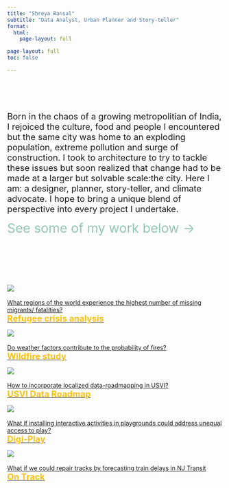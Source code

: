```yaml
---
title: "Shreya Bansal"
subtitle: "Data Analyst, Urban Planner and Story-teller"
format: 
  html: 
    page-layout: full

page-layout: full
toc: false

---
```


<div style="padding: 30px;">

</div>


<span style="font-size: 20px;"> Born in the chaos of a growing metropolitian of India, I rejoiced the culture, food and people I encountered but the same city was home to an exploding population, extreme pollution and surge of construction. I took to architecture to try to tackle these issues but soon realized that change had to be made at a larger but solvable scale:the city. Here I am: a designer, planner, story-teller, and climate advocate. I hope to bring a unique blend of perspective into every project I undertake. </span>

<span style="font-size: 30px; color: #95C6B6;">See some of my work below &rarr; </span>


<div style="padding: 50px;">

</div>



:::{.grid}

:::{.g-col-3}
<div class="image-container hoverimg">
<a href="/projects/5_Migration/index.qmd">
![](images/refu.png)
  <div class="hover-text" href="/projects/5_Migration/index.qmd"><br> What regions of the world experience the highest number of missing migrants/ fatalities? </br> 
<span style="color: #fec00f;font-size: 20px; font-weight: bold;"> Refugee crisis analysis </span>
  </div>
  </a>
</div>
:::


:::{.g-col-3}
<div class="image-container hoverimg">
<a href="/projects/2_Wildfires/index.qmd">
 ![](images/fire.png)
<div class="hover-text"><br> Do weather factors contribute to the probability of fires? </br> 
<span style="color: #fec00f;font-size: 20px; font-weight: bold;"> Wildfire study </span>
  </div>
  </a>
</div>
:::

:::{.g-col-3}

<div class="image-container hoverimg">
<a href="/projects/3_USVI/index.qmd">
![](images/usvi.png)
<div class="hover-text"><br> How to incorporate localized data-roadmapping in USVI?</br> 
<span style="color: #fec00f;font-size: 20px; font-weight: bold;"> USVI Data Roadmap </span>
  </div>
  </a>
</div>

:::

:::{.g-col-3}

<div class="image-container hoverimg">
<a href="/projects/1_DigiPlay/index.qmd">
![](images/play.png)
<div class="hover-text"><br> What if installing interactive activities in playgrounds could address unequal access to play?</br> 
<span style="color: #fec00f;font-size: 20px; font-weight: bold;"> Digi-Play </span>
  </div>
  </a>
</div>

:::

:::{.g-col-3}

<div class="image-container hoverimg">
<a href="/projects/4_OnTrack/index.qmd">
![](images/train.png)
<div class="hover-text"><br> What if we could repair tracks by forecasting train delays in NJ Transit</br> 
<span style="color: #fec00f;font-size: 20px; font-weight: bold;"> On Track </span>
  </div>
  </a>
</div>

:::
:::